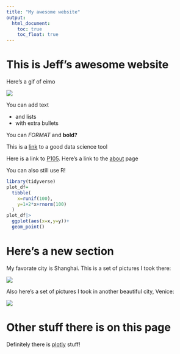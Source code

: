 ```yaml
---
title: "My awesome website"
output: 
  html_document:
    toc: true
    toc_float: true
---
```


# This is Jeff's awesome website

Here's a gif of eimo

![](https://media.giphy.com/media/drXGoW1iudhKw/giphy.gif)

You can add text

* and lists
* with extra bullets

You can *FORMAT* and **bold?**

This is a [link](https://www.google.com/) to a good data science tool

Here is a link to [P105](https://p8105.com). Here's a link to the [about](about.html) page

You can also still use R!


```r
library(tidyverse)
plot_df=
  tibble(
    x=runif(100),
    y=1+2*x+rnorm(100)
  )
plot_df|>
  ggplot(aes(x=x,y=y))+
  geom_point()
```


# Here's a new section

My favorate city is Shanghai. This is a set of pictures I took there:

![](images/Shanghai.png)

Also here's a set of pictures I took in another beautiful city, Venice:

![](images/Italy.png)

# Other stuff there is on this page

Definitely there is [plotly](Plotly.html) stuff!




